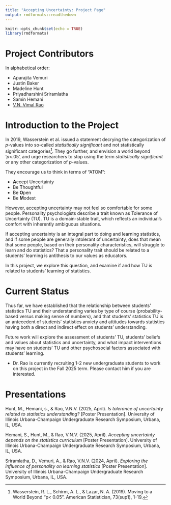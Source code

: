 ```yaml
---
title: "Accepting Uncertainty: Project Page"
output: rmdformats::readthedown
---
```


```r
knitr::opts_chunk$set(echo = TRUE)
library(rmdformats)
```

# Project Contributors

In alphabetical order: 

- Aparajita Vemuri
- Justin Baker
- Madeline Hunt
- Priyadharshini Sriramlatha
- Samin Hemani
- [V.N. Vimal Rao](https://raovnv.github.io/research.html)

# Introduction to the Project

In 2019, Wasserstein et al. issued a statement decrying the categorization of *p*-values into so-called *statistically significant* and not statistically significant categories^[Wasserstein, R. L., Schirm, A. L., & Lazar, N. A. (2019). Moving to a World Beyond “p< 0.05”. American Statistician, 73(sup1), 1-19.]. They go further, and envision a world beyond '*p*<.05', and urge researchers to stop using the term *statistically significant* or any other categorization of *p*-values. 

They encourage us to think in terms of "ATOM": 

- **A**ccept Uncertainty
- Be **T**houghtful
- Be **O**pen
- Be **M**odest

However, accepting uncertainty may not feel so comfortable for some people. Personality psychologists describe a trait known as Tolerance of Uncertainty (TU). TU is a domain-stable trait, which reflects an individual's comfort with inherently ambiguous situations.  

If accepting uncertainty is an integral part to doing and learning statistics, and if some people are generally intolerant of uncertainty, does that mean that some people, based on their personality characteristics, will struggle to learn and do statistics? That a personality trait should be related to a students' learning is antithesis to our values as educators. 

In this project, we explore this question, and examine if and how TU is related to students' learning of statistics. 


# Current Status

Thus far, we have established that the relationship between students' statistics TU and their understanding varies by type of course (probability-based versus making sense of numbers), and that students' statistics TU is an antecedent of students' statistics anxiety and attitudes towards statistics having both a direct and indirect effect on students' understanding. 

Future work will explore the assessment of students' TU, students' beliefs and values about statistics and uncertainty, and what impact interventions may have on students' TU and other psychosocial factors associated with students' learning. 

- Dr. Rao is currently recruiting 1-2 new undergraduate students to work on this project in the Fall 2025 term. Please contact him if you are interested.

# Presentations

Hunt, M., Hemani, s., & Rao, V.N.V. (2025, April). *Is tolerance of uncertainty related to statistics understanding?* [Poster Presentation]. University of Illinois Urbana-Champaign Undergraduate Research Symposium, Urbana, IL, USA. 

Hemani, S., Hunt, M., & Rao, V.N.V. (2025, April). *Accepting uncertainty depends on the statistics curriculum* [Poster Presentation]. University of Illinois Urbana-Champaign Undergraduate Research Symposium, Urbana, IL, USA. 

Sriramlatha, D., Vemuri, A., & Rao, V.N.V. (2024, April). *Exploring the influence of personality on learning statistics* [Poster Presentation]. University of Illinois Urbana-Champaign Undergraduate Research Symposium, Urbana, IL, USA. 
